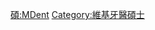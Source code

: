 {{Userbox
  |border-c = #88FF88
  |border-s = 1
  |id-c     = #88FF88
  |id-s     = 12
  |id-fc    = #000000
  |info-c   = #EEFFEE
  |info-s   = 10
  |info-fc  = #000000
  |id       = M.Dent.
  |info     = 這個用戶擁有[[:Category:維基牙醫碩士|牙醫碩士]]學位。
}}
<includeonly> [[Category:維基牙醫碩士|{{PAGENAME}}]] </includeonly>
<noinclude> [[Category:學位用戶框模板|碩:MDent]][[Category:維基牙醫碩士]] </noinclude>